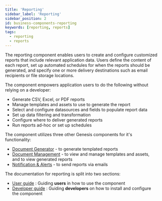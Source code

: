 ```yaml
---
title: 'Reporting'
sidebar_label: 'Reporting'
sidebar_position: 2
id: business-components-reporting
keywords: [reporting, reports]
tags:
  - reporting
  - reports
---
```


The reporting component enables users to create and configure customized reports that include relevant application data. Users define the content of each report, set up automated schedules for when the reports should be generated, and specify one or more delivery destinations such as email recipients or file storage locations.

The component empowers application users to do the following without relying on a developer:

- Generate CSV, Excel, or PDF reports
- Manage templates and assets to use to generate the report
- Select and configure datasources and fields to populate report data
- Set up data filtering and transformation
- Configure where to deliver generated reports
- Run reports ad-hoc or set up schedules

The component utilizes three other Genesis components for it's functionality:

- [Document Generator](/develop/business-components/generated-docs/) - to generate templated reports
- [Document Management](/develop/business-components/doc-management/) - to view and manage templates and assets, and to view generated reports
- [Notification & Alerts](/develop/business-components/notifications/) - to send reports via emails

The documentation for reporting is split into two sections:

- [User guide](/develop/business-components/reporting/user-guide/) : Guiding **users** in how to use the component
- [Developer guide](/develop/business-components/reporting/developer-guide/) : Guiding **developers** on how to install and configure the component